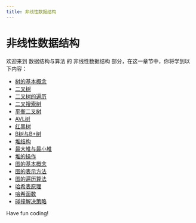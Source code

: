 ```yaml
---
title: 非线性数据结构
---
```


# 非线性数据结构

欢迎来到 数据结构与算法 的 非线性数据结构 部分，在这一章节中，你将学到以下内容：

- [树的基本概念](./0-basic-concepts-of-trees.mdx)
- [二叉树](./1-binary-tree.mdx)
- [二叉树的遍历](./2-binary-tree-traversal.mdx)
- [二叉搜索树](./3-binary-search-tree.mdx)
- [平衡二叉树](./4-balanced-binary-tree.mdx)
- [AVL树](./5-avl-tree.mdx)
- [红黑树](./6-redblack-tree.mdx)
- [B树与B+树](./7-b-tree-vs-bp-tree.mdx)
- [堆结构](./8-heap-structure.mdx)
- [最大堆与最小堆](./9-largest-and-smallest-heaps.mdx)
- [堆的操作](./10-heap-actions.mdx)
- [图的基本概念](./11-basic-concepts-of-the-diagram.mdx)
- [图的表示方法](./12-representation-of-the-diagram.mdx)
- [图的遍历算法](./13-traversal-algorithm-for-graphs.mdx)
- [哈希表原理](./14-hashtable-principle.mdx)
- [哈希函数](./15-hash-function.mdx)
- [碰撞解决策略](./16-collision-resolution-strategies.mdx)

Have fun coding!